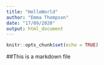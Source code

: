 ```yaml
---
title: "HelloWorld"
author: "Emma Thompson"
date: "17/09/2020"
output: html_document
---
```


```r
knitr::opts_chunk$set(echo = TRUE)
```

##This is a markdown file
